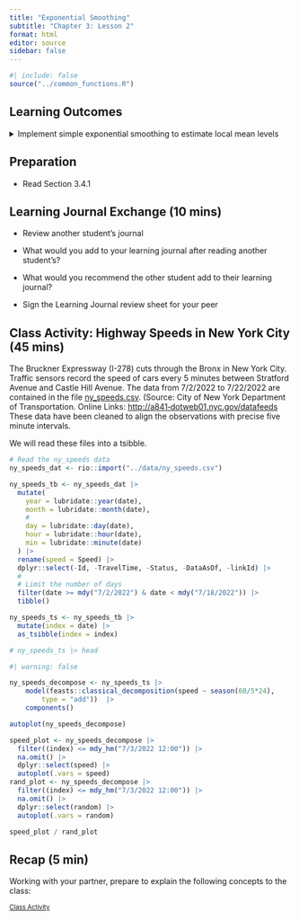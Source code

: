 ```yaml
---
title: "Exponential Smoothing"
subtitle: "Chapter 3: Lesson 2"
format: html
editor: source
sidebar: false
---
```


```r
#| include: false
source("../common_functions.R")
```

```{=html}
<script type="text/javascript">
 function showhide(id) {
    var e = document.getElementById(id);
    e.style.display = (e.style.display == 'block') ? 'none' : 'block';
 }
 
 function openTab(evt, tabName) {
    var i, tabcontent, tablinks;
    tabcontent = document.getElementsByClassName("tabcontent");
    for (i = 0; i < tabcontent.length; i++) {
        tabcontent[i].style.display = "none";
    }
    tablinks = document.getElementsByClassName("tablinks");
    for (i = 0; i < tablinks.length; i++) {
        tablinks[i].className = tablinks[i].className.replace(" active", "");
    }
    document.getElementById(tabName).style.display = "block";
    evt.currentTarget.className += " active";
 }    
</script>
```

## Learning Outcomes

<details>    
<summary>Implement simple exponential smoothing to estimate local mean levels</summary>
    -   Explain forecasting by extrapolation 
    -   State the assumptions of exponential smoothing
    -   Define exponential weighted moving average (EWMA)
    -   State the exponential smoothing forecasting equation
    -   State the EWMA in geometric series form (in terms of x_t only Eq 3.18)
    -   Explain the EWMA intuitively
    -   Define the one-step-ahead prediction error (1PE)
    -   State the SS1PE used to estimate the smoothing parameter of a EWMA
    -   Indicate when the EWMA smoothing parameter is optimally set as 1/n
</details>


## Preparation

-   Read Section 3.4.1


## Learning Journal Exchange (10 mins)

-   Review another student's journal

-   What would you add to your learning journal after reading another student's?

-   What would you recommend the other student add to their learning journal?

-   Sign the Learning Journal review sheet for your peer


## Class Activity: Highway Speeds in New York City (45 mins)

The Bruckner Expressway (I-278) cuts through the Bronx in New York City. Traffic sensors record the speed of cars every 5 minutes between Stratford Avenue and Castle Hill Avenue. The data from 7/2/2022 to 7/22/2022 are contained in the file <a href="../data/ny_speeds.csv" download>ny_speeds.csv</a>.
(Source: City of New York Department of Transportation. Online Links: 
[http://a841‐dotweb01.nyc.gov/datafeeds](https://data.beta.nyc/dataset/nyc-real-time-traffic-speed-data-feed-archived)
These data have been cleaned to align the observations with precise five minute intervals.

We will read these files into a tsibble.

```r
# Read the ny_speeds data
ny_speeds_dat <- rio::import("../data/ny_speeds.csv")

ny_speeds_tb <- ny_speeds_dat |>
  mutate(
    year = lubridate::year(date),
    month = lubridate::month(date),
    #
    day = lubridate::day(date),
    hour = lubridate::hour(date),
    min = lubridate::minute(date)
  ) |>
  rename(speed = Speed) |>
  dplyr::select(-Id, -TravelTime, -Status, -DataAsOf, -linkId) |>
  #
  # Limit the number of days
  filter(date >= mdy("7/2/2022") & date < mdy("7/18/2022")) |>
  tibble()

ny_speeds_ts <- ny_speeds_tb |>
  mutate(index = date) |>
  as_tsibble(index = index)

# ny_speeds_ts |> head
```


```r
#| warning: false

ny_speeds_decompose <- ny_speeds_ts |>
    model(feasts::classical_decomposition(speed ~ season(60/5*24),
        type = "add"))  |>
    components()

autoplot(ny_speeds_decompose)
```

```r
speed_plot <- ny_speeds_decompose |> 
  filter((index) <= mdy_hm("7/3/2022 12:00")) |> 
  na.omit() |> 
  dplyr::select(speed) |> 
  autoplot(.vars = speed)
rand_plot <- ny_speeds_decompose |> 
  filter((index) <= mdy_hm("7/3/2022 12:00")) |> 
  na.omit() |> 
  dplyr::select(random) |> 
  autoplot(.vars = random)

speed_plot / rand_plot
```





## Recap (5 min)

Working with your partner, prepare to explain the following concepts to the class:



<a href="javascript:showhide('Solutions')"
style="font-size:.8em;">Class Activity</a>

::: {#Solutions style="display:none;"}

Solutions to Class Activity

```r
#| echo: false
stuff <- "here"
```

:::